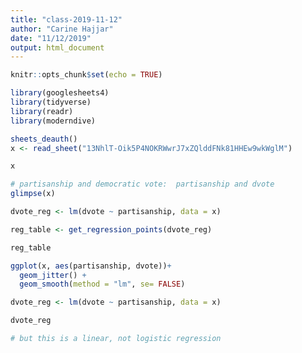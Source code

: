 ```yaml
---
title: "class-2019-11-12"
author: "Carine Hajjar"
date: "11/12/2019"
output: html_document
---
```


```r
knitr::opts_chunk$set(echo = TRUE)

library(googlesheets4)
library(tidyverse)
library(readr)
library(moderndive)

sheets_deauth()
x <- read_sheet("13NhlT-Oik5P4NOKRWwrJ7xZQlddFNk81HHEw9wkWglM")

x

# partisanship and democratic vote:  partisanship and dvote 
glimpse(x)

dvote_reg <- lm(dvote ~ partisanship, data = x)

reg_table <- get_regression_points(dvote_reg)

reg_table

ggplot(x, aes(partisanship, dvote))+
  geom_jitter() +
  geom_smooth(method = "lm", se= FALSE)
```

```r
dvote_reg <- lm(dvote ~ partisanship, data = x)

dvote_reg

# but this is a linear, not logistic regression
```

